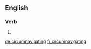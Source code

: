 
==English==

===Verb===
{{head|en}}

# {{present participle of|circumnavigate|lang=en}}

[[de:circumnavigating]]
[[fr:circumnavigating]]